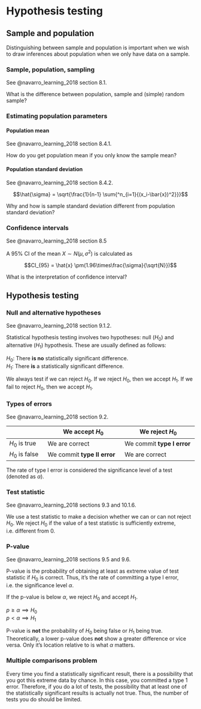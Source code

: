 # Hypothesis testing

## Sample and population

Distinguishing between sample and population is important when we wish to draw inferences about population when we only have data on a sample. 

### Sample, population, sampling

See @navarro_learning_2018 section 8.1.

What is the difference between population, sample and (simple) random sample?

### Estimating population parameters

#### Population mean

See @navarro_learning_2018 section 8.4.1.

How do you get population mean if you only know the sample mean?

#### Population standard deviation

See @navarro_learning_2018 section 8.4.2.

$$\hat{\sigma} = \sqrt{\frac{1}{n-1} \sum{^n_{i=1}{(x_i-\bar{x})^2}}}$$

Why and how is sample standard deviation different from population standard deviation?

### Confidence intervals

See @navarro_learning_2018 section 8.5

A 95% CI of the mean $X \sim N(\mu,\sigma^2)$ is calculated as

$$CI_{95} = \hat{x} \pm(1.96\times\frac{\sigma}{\sqrt{N}})$$

What is the interpretation of confidence interval?

## Hypothesis testing

### Null and alternative hypotheses

See @navarro_learning_2018 section 9.1.2.

Statistical hypothesis testing involves two hypotheses: null ($H_0$) and alternative ($H_1$) hypothesis. These are usually defined as follows:

$H_0$: There **is no** statistically significant difference.  
$H_1$: There **is** a statistically significant difference.

We always test if we can reject $H_0$. If we reject $H_0$, then we accept $H_1$. If we fail to reject $H_0$, then we accept $H_1$.

### Types of errors

See @navarro_learning_2018 section 9.2.

|                | We accept $H_0$             | We reject $H_0$            |
| -------------- | --------------------------- | -------------------------- |
| $H_0$ is true  | We are correct              | We commit **type I error** |
| $H_0$ is false | We commit **type II error** | We are correct             |

The rate of type I error is considered the significance level of a test (denoted as $\alpha$). 

### Test statistic

See @navarro_learning_2018 sections 9.3 and 10.1.6.

We use a test statistic to make a decision whether we can or can not reject $H_0$. We reject $H_0$ if the value of a test statistic is sufficiently extreme, i.e. different from 0. 

### P-value

See @navarro_learning_2018 sections 9.5 and 9.6.

P-value is the probability of obtaining at least as extreme value of test statistic if $H_0$ is correct. Thus, it's the rate of committing a type I error, i.e. the significance level $\alpha$. 

If the p-value is below $\alpha$, we reject $H_0$ and accept $H_1$. 

$p \ge \alpha \implies H_0$  
$p \lt \alpha \implies H_1$

P-value is **not** the probability of $H_0$ being false or $H_{1}$ being true. Theoretically, a lower p-value does **not** show a greater difference or vice versa. Only it's location relative to is what $\alpha$ matters.

### Multiple comparisons problem

Every time you find a statistically significant result, there is a possibility that you got this extreme data by chance. In this case, you committed a type 1 error. Therefore, if you do a lot of tests, the possibility that at least one of the statistically significant results is actually not true. Thus, the number of tests you do should be limited.
